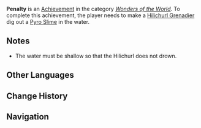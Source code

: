 {{Achievement Infobox
|title        = 
|id           = 82074
|order id     = 2074
|category     = Wonders of the World
|description  = There are places where one cannot simply dig [[Pyro Slime]]s out of the ground...
|requirements = Make a [[Hilichurl Grenadier]] attempt to dig out a Pyro Slime in the water.
|primogems    = 5
|tracking     = 
|hidden       = 1
|topic        = Hilichurl Grenadier
|type         = Exploration
}}
'''Penalty''' is an [[Achievement]] in the category ''[[Wonders of the World]]''. To complete this achievement, the player needs to make a [[Hilichurl Grenadier]] dig out a [[Pyro Slime]] in the water.

==Notes==
* The water must be shallow so that the Hilichurl does not drown.
<!--
==Trivia==

==Video Guides==
{{EVT
|video1   = 
|caption1 = 
}}
-->
==Other Languages==
{{Other Languages
|en      = Penalty
|zhs     = 罚球
|zhs_rm  = Fáqiú
|zht     = 罰球
|zht_rm  = Fáqiú
|zh_tl   = Penalty Kick
|ja      = ファウル
|ja_rm   = Fauru
|ja_tl   = Foul
|ko      = 파울
|ko_rm   = Paul
|ko_tl   = Foul
|es      = ¡Penalti!
|es_tl   = Penalty!
|fr      = Pénalty
|ru      = Пенальти
|ru_tl   = Penalty
|th      = ลูกโทษ
|th_rm   = 
|th_tl   = 
|vi      = Đá {{tt|Phạt|罰}}
|vi_tl   = Penalty Kick
|de      = Strafstoß
|de_tl   = Penalty
|id      = Tendangan Penalti
|id_tl   = Penalty Kick
|pt      = Falta!
|pt_tl   = 
}}

==Change History==
{{Change History|1.3}}
<!--
==References==
{{Reflist}}
-->
==Navigation==
{{Achievement Navbox|Wonders of the World|Exploration}}